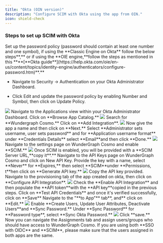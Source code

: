 ```yaml
---
title: "Okta (OIN version)"
description: "Configure SCIM with Okta using the app from OIN."
icon: shield-check
---
```


### Steps to set up SCIM with Okta

<Steps>
  <Step>
  Set up the password policy (password should contain at least one number and one symbol), if using the **Classic Engine on Okta** follow the below steps**,** or if using the  **OIE engine,**follow the steps as mentioned in this  ****[**Okta guide**](https://help.okta.com/oie/en-us/content/topics/identity-engine/authenticators/configure-password.htm)**.**

- Navigate to Security -> Authentication on your Okta Administrator Dashboard.

- Click Edit and update the password policy by enabling Number and Symbol, then click on Update Policy.

<Frame>
  <img src="/images/studio/scim/image-13.png" />
</Frame>
</Step>
<Step>
Navigate to the Applications view within your Okta Administrator Dashboard.
</Step>
<Step>
Click on **Browse App Catalog.**

<Frame>
  <img src="/images/studio/scim/image-14.png" />
</Frame>
</Step>
<Step>
 Search for **Wundergraph Cosmo.**
</Step>
<Step>
Click on **Add Integration**.

<Frame>
  <img src="/images/studio/scim/image-15.png" />
</Frame>
</Step>
<Step>
Now give the app a name and then click on **Next.**
</Step>
<Step>
Select **Administrator sets username, user sets password** and for **Application username format** under **Credentials Details** select  **Email**and then click **Done.**

<Frame>
  <img src="/images/studio/scim/image-16.png" />
</Frame>
</Step>
<Step>
Navigate to the settings page on WunderGraph Cosmo and enable **SCIM.**

<Frame>
  <img src="/images/studio/scim/image-17.png" />
</Frame>
</Step>
<Step>
Once SCIM is enabled, you will be provided with a  **SCIM Server URL,**copy it**.**
</Step>
<Step>
Navigate to the API Keys page on WunderGraph Cosmo and click on New API Key.
</Step>
<Step>
Provide the key with a name, select **Never** for **Expires,** then select  **SCIM**under **Permissions, t**hen click on **Generate API key.**

<Frame>
  <img src="/images/studio/scim/image-18.png" />
</Frame>
</Step>
<Step>
Copy the API key provided.
</Step>
<Step>
Navigate to the provisioning tab of the app created on okta, then click on **Configure API Integration**.

<Frame>
  <img src="/images/studio/scim/image-19.png" />
</Frame>
</Step>
<Step>
Check the **Enable API Integration** and then populate the  **API token**with the  **API key**copied in the previous steps.
</Step>
<Step>
Click on **Test API Credentials** and once it's verified successfully, click on **Save**
</Step>
<Step>
Navigate to the "**to App"** tab**, and** click on **Edit.**

<Frame>
  <img src="/images/studio/scim/image-20.png" />
</Frame>
</Step>
<Step>
Enable  **Create Users, Update User Attributes, Deactivate Users**and **Sync Password.**
</Step>
<Step>
Under **Sync Password** for **Password type**, select **Sync Okta Password.**

<Frame>
  <img src="/images/studio/scim/image-21.png" />
</Frame>
</Step>
<Step>
Click **save.**
</Step>
<Step>
Now you can navigate the Assignments tab and assign users/groups who should have access to WunderGraph Cosmo.
</Step>
</Steps>

<Info>
  If you are using both **SSO with OIDC** and **SCIM**, please make sure that
  the users assigned in both apps are the same.
</Info>
